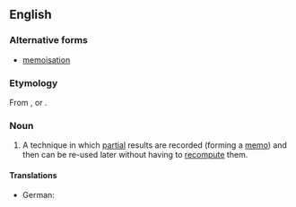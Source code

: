 ==English==
===Alternative forms===
* [[memoisation]]
===Etymology===
From {{suffix|memoize|ation}}, or {{suffix|memo|ization}}.

===Noun===
{{wikipedia}}
{{en-noun|-}}

# {{computer science}} A technique in which [[partial]] results are recorded (forming a [[memo]]) and then can be re-used later without having to [[recompute]] them.

====Translations====
{{trans-top}}
* German: {{t-|de|Memoisation|f}}
{{trans-mid}}
{{trans-bottom}}